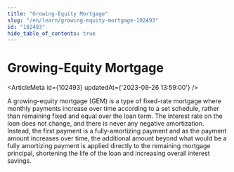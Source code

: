 ```yaml
---
title: "Growing-Equity Mortgage"
slug: "/en/learn/growing-equity-mortgage-102493"
id: "102493"
hide_table_of_contents: true
---
```



# Growing-Equity Mortgage

<ArticleMeta id={102493} updatedAt={'2023-09-26 13:59:00'} />
<div className='border-solid border-b border-t-0 my-4 border-[var(--ifm-color-gray-300)]' />

A growing-equity mortgage (GEM) is a type of fixed-rate mortgage where monthly payments increase over time according to a set schedule, rather than remaining fixed and equal over the loan term. The interest rate on the loan does not change, and there is never any negative amortization. Instead, the first payment is a fully-amortizing payment and as the payment amount increases over time, the additional amount beyond what would be a fully amortizing payment is applied directly to the remaining mortgage principal, shortening the life of the loan and increasing overall interest savings.
